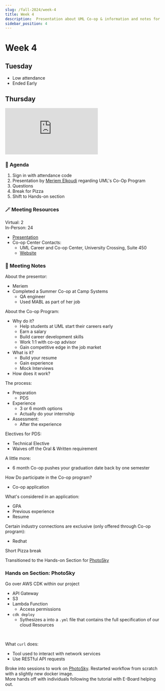 ```yaml
---
slug: /fall-2024/week-4
title: Week 4
description:  Presentation about UML Co-op & information and notes for the third week of the Fall 2024 semester for the UMass Lowell Cloud Computing Club.
sidebar_position: 4
---
```


# Week 4

## Tuesday
- Low attendance
- Ended Early

## Thursday

<div class="iframe-container">
    <iframe 
        src="https://www.youtube.com/embed/74N-d1NYt_8?si=PYQa1y1rR86uYXih" 
        title="Fall 2024 Week 4" 
        frameborder="0" 
        allow="accelerometer; autoplay; clipboard-write; encrypted-media; gyroscope; picture-in-picture; web-share" 
        referrerpolicy="strict-origin-when-cross-origin" 
        allowfullscreen
        class="responsive-iframe"
        style={{
            borderRadius: '16px'
        }}
    >
    </iframe>
</div>

### 🚩 Agenda
1. Sign in with attendance code
2. Presentation by [Meriem Elkoudi](https://www.linkedin.com/in/melkoudi?miniProfileUrn=urn%3Ali%3Afs_miniProfile%3AACoAAEEDAzoB9T21sWxU0rlNQT2inWF1F2Djl-k&lipi=urn%3Ali%3Apage%3Ad_flagship3_search_srp_all%3BLBeoLlEOSeC1uD5KUmaD3g%3D%3D) regarding UML's Co-Op Program
3. Questions
4. Break for Pizza
5. Shift to Hands-on section

### 🪄 Meeting Resources

Virtual: 2<br/>
In-Person: 24 <br/>

- [Presentation](https://studentuml-my.sharepoint.com/:p:/g/personal/meriem_elkoudi_student_uml_edu/Eda5tIAgLGJDmmGovQ2pzS0BO61Fc-lC2hRNAKzKRYKyRQ?xsdata=MDV8MDJ8Q2xvdWRDb21wdXRpbmdDbHViQHVtbC5lZHV8MzNkZGRjYWY4NmE3NGQ0N2U0YzAwOGRjZGQ5YzdlNDd8NGMyNWI4YTYxN2Y3NDZmOTgzZjA1NDczNGFiODFmYjF8MHwwfDYzODYyODkxMTQwNTc3MjI2NXxVbmtub3dufFRXRnBiR1pzYjNkOGV5SldJam9pTUM0d0xqQXdNREFpTENKUUlqb2lWMmx1TXpJaUxDSkJUaUk2SWsxaGFXd2lMQ0pYVkNJNk1uMD18MHx8fA%3d%3d&sdata=dk1WNFhYdjg0OG15aE5HMkp4V1RxckRTSDNmWTViS1g4WnVoWTVaWWI5dz0%3d)
- Co-op Center Contacts:
    - UML Career and Co-op Center, University Crossing, Suite 450
    - [Website](https://career.uml.edu/channels/undergraduate-coop/)


### 📓 Meeting Notes
About the presentor:
- Meriem
- Completed a Summer Co-op at Camp Systems
    - QA engineer
    - Used MABL as part of her job 


About the Co-op Program:
- Why do it?
    - Help students at UML start their careers early
    - Earn a salary
    - Build career development skills
    - Work 1:1 with co-op advisor
    - Gain competitive edge in the job market 
- What is it?
    - Build your resume
    - Gain experience
    - Mock Interviews
- How does it work?

The process:
- Preparation
    - PDS
- Experience
    - 3 or 6 month options
    - Actually do your internship
- Assessment:
    - After the experience

Electives for PDS:
- Technical Elective
- Waives off the Oral & Written requirement

A little more:
- 6 month Co-op pushes your graduation date back by one semester

How Do participate in the Co-op program?
- Co-op application

What's considered in an application:
- GPA
- Previous experience
- Resume

Certain industry connections are exclusive (only offered through Co-op program):
- Redhat

Short Pizza break

Transitioned to the Hands-on Section for [PhotoSky](https://github.com/UMLCloudComputing/photosky)

### Hands on Section: PhotoSky 

Go over AWS CDK within our project <br/>
- API Gateway
- S3
- Lambda Function
    - Access permissions
- `cdk deploy`
    - Sythesizes a into a `.yml` file that contains the full specification of our cloud Resources
<br/>

What `curl` does:
- Tool used to interact with network services
- Use RESTful API requests


Broke into sessions to work on [PhotoSky](https://github.com/UMLCloudComputing/photosky). Restarted workflow from scratch with a slightly new docker image. <br/>
More hands off with individuals following the tutorial with E-Board helping out.


